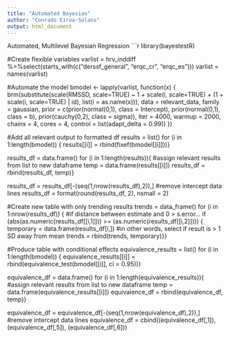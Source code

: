 ```yaml
---
title: "Automated Bayesian"
author: "Conrado Eiroa-Solans"
output: html_document
---
```


Automated, Multilevel Bayesian Regression 
```r
library(bayestestR) 

#Create flexible variables
varlist = hrv_inddiff %>%select(starts_with(c("derssf_general", "erqc_cr", "erqc_es")))
varlist = names(varlist)

#Automate the model
bmodel <- lapply(varlist, function(x) {
  brm(substitute(scale(RMSSD, scale=TRUE) ~ 1 + scale(i, scale=TRUE) + (1 + scale(i, scale=TRUE) | id), 
                 list(i = as.name(x))), 
      data = relevant_data, family = gaussian,
      prior = c(prior(normal(0,1), class = Intercept),
              prior(normal(0,1), class = b),
              prior(cauchy(0,2), class = sigma)),
      iter = 4000, warmup = 2000, chains = 4, cores = 4,
      control = list(adapt_delta = 0.99))
})


#Add all relevant output to formatted df
results = list()
for (i in 1:length(bmodel)) {
  results[[i]] = rbind(fixef(bmodel[[i]]))}

results_df = data.frame()
for (i in 1:length(results)){     #assign relevant results from list to new dataframe
  temp = data.frame(results[[i]])
  results_df = rbind(results_df, temp)}

results_df = results_df[-(seq(1,nrow(results_df),2)),] #remove intercept data lines
results_df = format(round(results_df, 2), nsmall = 2)


#Create new table with only trending results
trends  = data_frame()
for (i in 1:nrow(results_df)) {   #if distance between estimate and 0  > s.error...
  if (abs(as.numeric(results_df[[i,1]])) >= (as.numeric(results_df[[i,2]]))) {
    temporary = data.frame(results_df[i,])  #in other words, select if result is > 1 SD away from mean
    trends = rbind(trends, temporary)}}


#Produce table with conditional effects
equivalence_results = list()
for (i in 1:length(bmodel)) {
  equivalence_results[[i]] = rbind(equivalence_test(bmodel[[i]], ci = 0.95))}
    
equivalence_df = data.frame()
for (i in 1:length(equivalence_results)){     #assign relevant results from list to new dataframe
  temp = data.frame(equivalence_results[[i]])
  equivalence_df = rbind(equivalence_df, temp)}

equivalence_df = equivalence_df[-(seq(1,nrow(equivalence_df),2)),] #remove intercept data lines
equivalence_df = cbind((equivalence_df[,1]),(equivalence_df[,5]), (equivalence_df[,6]))

